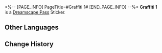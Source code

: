 <%-- [PAGE_INFO]
PageTitle=#Graffiti 1#
[END_PAGE_INFO] --%>
{{Stub|Location information}}
{{Item Infobox
|id          = 223800
|image       = Dreamscape Pass Sticker Graffiti 1.png{{subst:void|<!--$UPLOAD:<<SpriteOutput/TravelBrochure/StickFigures/223800.png>-<Dreamscape Pass Sticker Graffiti 1.png>-<Item Icons>>-->}}
|type        = Dreamscape Pass Sticker
|type2       = The Last Tycoon Stickers
|invCategory = 
|rarity      = 4
|effect      = 
|description = Digital stickers that can be used to decorate the pages of the Dreamtour Handbook. They come in many different styles.
|source1     = [[Unlocked by Default]]
}}
{{Description|It's time for resistance.}}
'''Graffiti 1''' is a [[Dreamscape Pass]] Sticker.

==Other Languages==
{{Other Languages
|en   = Graffiti 1
|zhs  = 涂鸦•一
|zht  = 塗鴉•一
|ja   = ラクガキ・1
|ko   = 그래피티•1
|es   = Grafiti 1
|fr   = Graffiti 1
|ru   = Граффити I
|th   = กราฟฟิตี้ 1
|vi   = Graffiti 1
|de   = Graffiti 1
|id   = Grafiti 1
|pt   = Grafite 1
}}

==Change History==
{{Change History|2.2}}